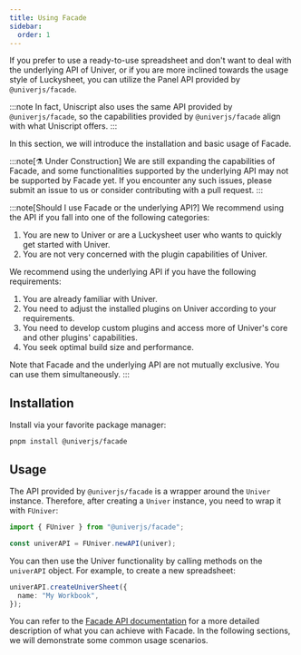 ```yaml
---
title: Using Facade
sidebar:
  order: 1
---
```


If you prefer to use a ready-to-use spreadsheet and don't want to deal with the underlying API of Univer, or if you are more inclined towards the usage style of Luckysheet, you can utilize the Panel API provided by `@univerjs/facade`. 

:::note
In fact, Uniscript also uses the same API provided by `@univerjs/facade`, so the capabilities provided by `@univerjs/facade` align with what Uniscript offers.
:::

In this section, we will introduce the installation and basic usage of Facade.

:::note[⚗️ Under Construction]
We are still expanding the capabilities of Facade, and some functionalities supported by the underlying API may not be supported by Facade yet. If you encounter any such issues, please submit an issue to us or consider contributing with a pull request.
:::

:::note[Should I use Facade or the underlying API?]
We recommend using the API if you fall into one of the following categories:

1. You are new to Univer or are a Luckysheet user who wants to quickly get started with Univer.
2. You are not very concerned with the plugin capabilities of Univer.

We recommend using the underlying API if you have the following requirements:

1. You are already familiar with Univer.
2. You need to adjust the installed plugins on Univer according to your requirements.
3. You need to develop custom plugins and access more of Univer's core and other plugins' capabilities.
4. You seek optimal build size and performance.

Note that Facade and the underlying API are not mutually exclusive. You can use them simultaneously.
:::

## Installation

Install via your favorite package manager:

```shell
pnpm install @univerjs/facade
```

## Usage

The API provided by `@univerjs/facade` is a wrapper around the `Univer` instance. Therefore, after creating a `Univer` instance, you need to wrap it with `FUniver`:

```typescript title="main.ts"
import { FUniver } from "@univerjs/facade";

const univerAPI = FUniver.newAPI(univer);
```

You can then use the Univer functionality by calling methods on the `univerAPI` object. For example, to create a new spreadsheet:

```typescript title="main.ts"
univerAPI.createUniverSheet({
  name: "My Workbook",
});
```

You can refer to the [Facade API documentation](/api/facade/) for a more detailed description of what you can achieve with Facade. In the following sections, we will demonstrate some common usage scenarios.